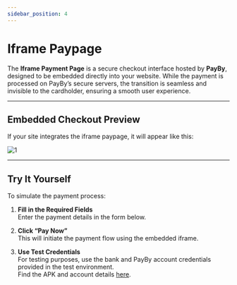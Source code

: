 ```yaml
---
sidebar_position: 4
---
```


# Iframe Paypage

The **Iframe Payment Page** is a secure checkout interface hosted by **PayBy**, designed to be embedded directly into your website. While the payment is processed on PayBy’s secure servers, the transition is seamless and invisible to the cardholder, ensuring a smooth user experience.

---

## Embedded Checkout Preview

If your site integrates the iframe paypage, it will appear like this:

![1](./pic/iframe.png)

---

## Try It Yourself

To simulate the payment process:

1. **Fill in the Required Fields**  
   Enter the payment details in the form below.

2. **Click “Pay Now”**  
   This will initiate the payment flow using the embedded iframe.

3. **Use Test Credentials**  
   For testing purposes, use the bank and PayBy account credentials provided in the test environment.  
   Find the APK and account details [here](/demos/testaccount).


<IframePayPage/>
